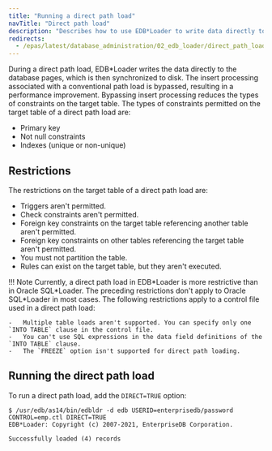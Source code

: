 ```yaml
---
title: "Running a direct path load"
navTitle: "Direct path load"
description: "Describes how to use EDB*Loader to write data directly to the database pages"
redirects:
  - /epas/latest/database_administration/02_edb_loader/direct_path_load/ #generated for docs/epas/reorg-role-use-case-mode
---
```


<div id="direct_path_load" class="registered_link"></div>

During a direct path load, EDB\*Loader writes the data directly to the database pages, which is then synchronized to disk. The insert processing associated with a conventional path load is bypassed, resulting in a performance improvement. Bypassing insert processing reduces the types of constraints on the target table. The types of constraints permitted on the target table of a direct path load are:

-   Primary key
-   Not null constraints
-   Indexes (unique or non-unique)

## Restrictions

The restrictions on the target table of a direct path load are:

-   Triggers aren't permitted.
-   Check constraints aren't permitted.
-   Foreign key constraints on the target table referencing another table aren't permitted.
-   Foreign key constraints on other tables referencing the target table aren't permitted.
-   You must not partition the table.
-   Rules can exist on the target table, but they aren't executed.

!!! Note
    Currently, a direct path load in EDB\*Loader is more restrictive than in Oracle SQL\*Loader. The preceding restrictions don't apply to Oracle SQL\*Loader in most cases. The following restrictions apply to a control file used in a direct path load:

    -   Multiple table loads aren't supported. You can specify only one `INTO TABLE` clause in the control file.
    -   You can't use SQL expressions in the data field definitions of the `INTO TABLE` clause.
    -   The `FREEZE` option isn't supported for direct path loading.

## Running the direct path load

To run a direct path load, add the `DIRECT=TRUE` option:

```shell
$ /usr/edb/as14/bin/edbldr -d edb USERID=enterprisedb/password
CONTROL=emp.ctl DIRECT=TRUE
EDB*Loader: Copyright (c) 2007-2021, EnterpriseDB Corporation.

Successfully loaded (4) records
```
